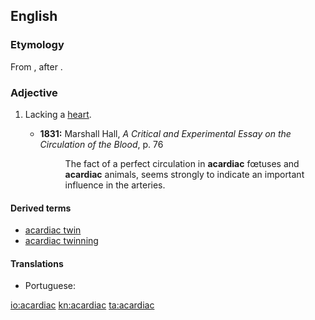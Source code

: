 ==English==

===Etymology===
From {{etyl|grc|en}} {{m|grc|ἀκάρδιος||without a heart}} {{suffix||ac|lang=en}}, after {{m|en|cardiac}}.

===Adjective===
{{en-adj|-}}

# {{label|en|medicine|anatomy}} Lacking a [[heart]].
#* '''1831:''' Marshall Hall, ''A Critical and Experimental Essay on the Circulation of the Blood'', p. 76
#*: The fact of a perfect circulation in '''acardiac''' fœtuses and '''acardiac''' animals, seems strongly to indicate an important influence in the arteries.

====Derived terms====
* [[acardiac twin]]
* [[acardiac twinning]]

====Translations====
{{trans-top|lacking a heart}}
* Portuguese: {{t|pt|acardíaco}}
{{trans-mid}}
{{trans-bottom}}

[[io:acardiac]]
[[kn:acardiac]]
[[ta:acardiac]]